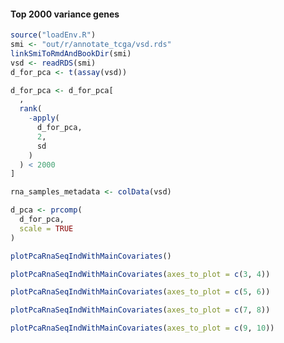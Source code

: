 #### Top 2000 variance genes {#resultsPcaAllSelectedProjectsTop2000VarianceGenes}

```r
source("loadEnv.R")
smi <- "out/r/annotate_tcga/vsd.rds"
linkSmiToRmdAndBookDir(smi)
vsd <- readRDS(smi)
d_for_pca <- t(assay(vsd))

d_for_pca <- d_for_pca[
  ,
  rank(
    -apply(
      d_for_pca,
      2,
      sd
    )
  ) < 2000
]

rna_samples_metadata <- colData(vsd)

d_pca <- prcomp(
  d_for_pca,
  scale = TRUE
)
```

```r
plotPcaRnaSeqIndWithMainCovariates()
```

```r
plotPcaRnaSeqIndWithMainCovariates(axes_to_plot = c(3, 4))
```

```r
plotPcaRnaSeqIndWithMainCovariates(axes_to_plot = c(5, 6))
```

```r
plotPcaRnaSeqIndWithMainCovariates(axes_to_plot = c(7, 8))
```

```r
plotPcaRnaSeqIndWithMainCovariates(axes_to_plot = c(9, 10))
```
